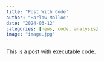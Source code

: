 ```yaml
---
title: "Post With Code"
author: "Harlow Malloc"
date: "2024-03-12"
categories: [news, code, analysis]
image: "image.jpg"
---
```


This is a post with executable code.
